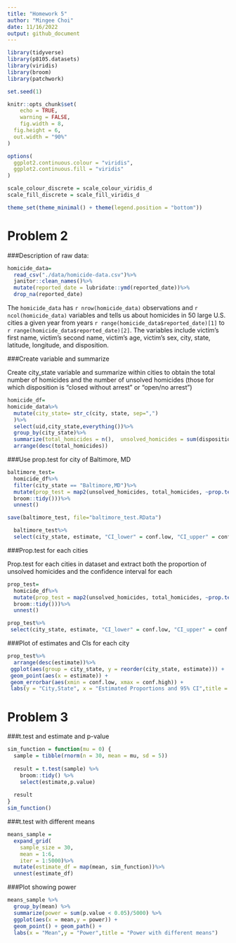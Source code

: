 ```yaml
---
title: "Homework 5"
author: "Mingee Choi"
date: 11/16/2022
output: github_document
---
```


```r
library(tidyverse)
library(p8105.datasets)
library(viridis)
library(broom)
library(patchwork)

set.seed(1)

knitr::opts_chunk$set(
	echo = TRUE,
	warning = FALSE,
	fig.width = 8, 
  fig.height = 6,
  out.width = "90%"
)

options(
  ggplot2.continuous.colour = "viridis",
  ggplot2.continuous.fill = "viridis"
)

scale_colour_discrete = scale_colour_viridis_d
scale_fill_discrete = scale_fill_viridis_d

theme_set(theme_minimal() + theme(legend.position = "bottom"))
```

# Problem 2

###Description of raw data:
```r
homicide_data=
  read_csv("./data/homicide-data.csv")%>%
  janitor::clean_names()%>%
  mutate(reported_date = lubridate::ymd(reported_date))%>%
  drop_na(reported_date)
```
The `homicide_data` has `r nrow(homicide_data)` observations and `r ncol(homicide_data)` variables and tells us about homicides in 50 large U.S. cities a given year from years `r range(homicide_data$reported_date)[1]` to `r range(homicide_data$reported_date)[2]`. The variables include victim's first name, victim's second name, victim's age, victim's sex, city, state, latitude, longitude, and disposition.

###Create variable and summarize 

Create city_state variable and summarize within cities to obtain the total number of homicides and the number of unsolved homicides (those for which disposition is "closed without arrest" or "open/no arrest")
```r
homicide_df=
homicide_data%>%
  mutate(city_state= str_c(city, state, sep=",")
  )%>%
  select(uid,city_state,everything())%>%
  group_by(city_state)%>%
  summarize(total_homicides = n(),  unsolved_homicides = sum(disposition%in%c("Closed without arrest", "Open/No arrest")))%>%
  arrange(desc(total_homicides))
```

###Use prop.test for city of Baltimore, MD

```r
baltimore_test=
  homicide_df%>%
  filter(city_state == "Baltimore,MD")%>%
  mutate(prop_test = map2(unsolved_homicides, total_homicides, ~prop.test(.x, .y)%>%
  broom::tidy()))%>%
  unnest()

save(baltimore_test, file="baltimore_test.RData")

  baltimore_test%>%
  select(city_state, estimate, "CI_lower" = conf.low, "CI_upper" = conf.high)
```

###Prop.test for each cities

Prop.test for each cities in dataset and extract both the proportion of unsolved homicides and the confidence interval for each
```r
prop_test=
  homicide_df%>%
  mutate(prop_test = map2(unsolved_homicides, total_homicides, ~prop.test(.x, .y)%>%
  broom::tidy()))%>%
  unnest()

prop_test%>%
 select(city_state, estimate, "CI_lower" = conf.low, "CI_upper" = conf.high)
```

###Plot of estimates and CIs for each city
```r
prop_test%>%
  arrange(desc(estimate))%>%
 ggplot(aes(group = city_state, y = reorder(city_state, estimate))) + 
 geom_point(aes(x = estimate)) +
 geom_errorbar(aes(xmin = conf.low, xmax = conf.high)) +
 labs(y = "City,State", x = "Estimated Proportions and 95% CI",title = "Unsolved Homicides")
```

# Problem 3

###t.test and estimate and p-value
```r
sim_function = function(mu = 0) {
  sample = tibble(rnorm(n = 30, mean = mu, sd = 5))
  
  result = t.test(sample) %>% 
    broom::tidy() %>% 
    select(estimate,p.value)
  
  result
}
sim_function()

```

###t.test with different means
```r
means_sample = 
  expand_grid(
    sample_size = 30,
    mean = 1:6,
    iter = 1:5000)%>%
  mutate(estimate_df = map(mean, sim_function))%>%
  unnest(estimate_df)
```

###Plot showing power
```r
means_sample %>%
  group_by(mean) %>%
  summarize(power = sum(p.value < 0.05)/5000) %>%
  ggplot(aes(x = mean,y = power)) +
  geom_point() + geom_path() +
  labs(x = "Mean",y = "Power",title = "Power with different means")
```













